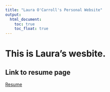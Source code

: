 ```yaml
---
title: "Laura O'Carroll's Personal Website"
output: 
  html_document:
    toc: true
    toc_float: true
---
```


# This is Laura's wesbite. 


## Link to resume page
[Resume](resume.html)